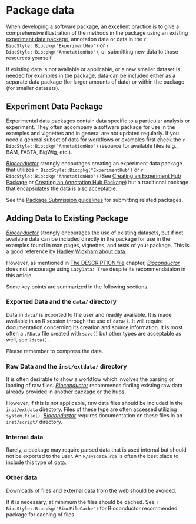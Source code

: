 # Package data

When developing a software package, an excellent practice is to give a comprehensive illustration of the methods in the package using an existing [experiment data package](https://bioconductor.org/packages/release/BiocViews.html#___ExperimentData), annotation data or data in the `r BiocStyle::Biocpkg("ExperimentHub")` or `r BiocStyle::Biocpkg("AnnotationHub")`, or submitting new data to those resources yourself.

If existing data is not available or applicable, or a new smaller dataset is needed for examples in the package, data can be included either as a separate data package (for larger amounts of data) or within the package (for smaller datasets).

## Experiment Data Package

Experimental data packages contain data specific to a particular analysis or experiment.
They often accompany a software package for use in the examples and vignettes and in general are not updated regularly. If you need a general subset of data for workflows or examples first check the `r BiocStyle::Biocpkg("AnnotationHub")` resource for available files (e.g., BAM, FASTA, BigWig, etc.).

[_Bioconductor_](https://bioconductor.org/) strongly encourages creating an experiment data package that utilizes `r BiocStyle::Biocpkg("ExperimentHub")` or `r BiocStyle::Biocpkg("AnnotationHub")` (See [Creating an Experiment Hub Package](https://bioconductor.org/packages/release/bioc/vignettes/ExperimentHub/inst/doc/CreateAnExperimentHubPackage.html) or [Creating an Annotation Hub Package](https://bioconductor.org/packages/release/bioc/vignettes/AnnotationHub/inst/doc/CreateAnAnnotationPackage.html)) but a traditional package that encapsulates the data is also acceptable.

See the [Package Submission guidelines](https://www.bioconductor.org/developers/package-submission/) for submitting related packages.

## Adding Data to Existing Package

[_Bioconductor_](https://bioconductor.org/) strongly encourages the use of existing datasets, but if not available data can be included directly in the package for use in the examples found in man pages, vignettes, and tests of your package.
This is a good reference by [Hadley Wickham about data](http://r-pkgs.had.co.nz/data.html).

However, as mentioned in [The DESCRIPTION file](the-description-file.html#lazydata) chapter, [_Bioconductor_](https://bioconductor.org/) does not encourage using `LazyData: True` despite its recommendataion in this article.

Some key points are summarized in the following sections.

### Exported Data and the `data/` directory

Data in `data/` is exported to the user and readily available.
It is made available in an R session through the use of `data()`.
It will require documentation concerning its creation and source information.
It is most often a `.RData` file created with `save()` but other types are acceptable as well, see `?data()`.

Please remember to compress the data.

### Raw Data and the `inst/extdata/` directory

It is often desirable to show a workflow which involves the parsing or loading of raw files.
[_Bioconductor_](https://bioconductor.org/) recommends finding existing raw data already provided in another package or the hubs.

However, if this is not applicable, raw data files should be included in the `inst/extdata` directory.
Files of these type are often accessed utilizing `system.file()`.
[_Bioconductor_](https://bioconductor.org/) requires documentation on these files in an `inst/script/` directory.

### Internal data

Rarely, a package may require parsed data that is used internal but should not be exported to the user.
An `R/sysdata.rda` is often the best place to include this type of data.

### Other data

Downloads of files and external data from the web should be avoided.

If it is necessary, at minimum the files should be cached.
See `r BiocStyle::Biocpkg("BiocFileCache")` for Bioconductor recommended package for caching of files.
